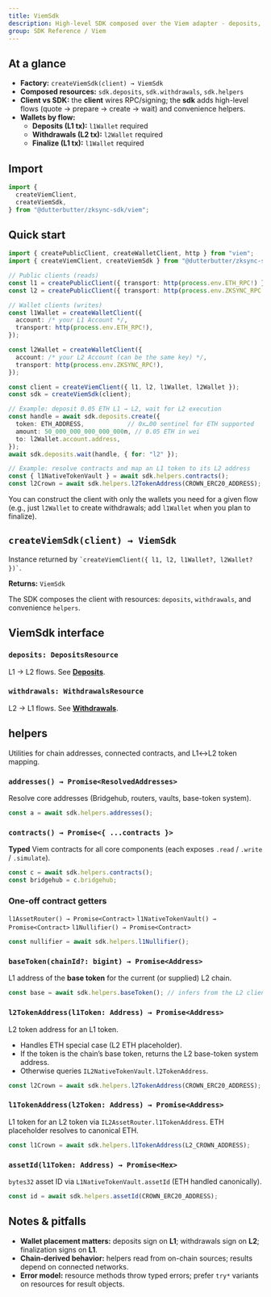 ```yaml
---
title: ViemSdk
description: High-level SDK composed over the Viem adapter - deposits, withdrawals, and chain-aware helpers.
group: SDK Reference / Viem
---
```


## At a glance

- **Factory:** `createViemSdk(client) → ViemSdk`
- **Composed resources:** `sdk.deposits`, `sdk.withdrawals`, `sdk.helpers`
- **Client vs SDK:** the **client** wires RPC/signing; the **sdk** adds high-level flows (quote → prepare → create → wait) and convenience helpers.
- **Wallets by flow:**
  - **Deposits (L1 tx):** `l1Wallet` required
  - **Withdrawals (L2 tx):** `l2Wallet` required
  - **Finalize (L1 tx):** `l1Wallet` required

## Import

```ts
import {
  createViemClient,
  createViemSdk,
} from "@dutterbutter/zksync-sdk/viem";
```

## Quick start

```ts
import { createPublicClient, createWalletClient, http } from "viem";
import { createViemClient, createViemSdk } from "@dutterbutter/zksync-sdk/viem";

// Public clients (reads)
const l1 = createPublicClient({ transport: http(process.env.ETH_RPC!) });
const l2 = createPublicClient({ transport: http(process.env.ZKSYNC_RPC!) });

// Wallet clients (writes)
const l1Wallet = createWalletClient({
  account: /* your L1 Account */,
  transport: http(process.env.ETH_RPC!),
});

const l2Wallet = createWalletClient({
  account: /* your L2 Account (can be the same key) */,
  transport: http(process.env.ZKSYNC_RPC!),
});

const client = createViemClient({ l1, l2, l1Wallet, l2Wallet });
const sdk = createViemSdk(client);

// Example: deposit 0.05 ETH L1 → L2, wait for L2 execution
const handle = await sdk.deposits.create({
  token: ETH_ADDRESS,            // 0x…00 sentinel for ETH supported
  amount: 50_000_000_000_000_000n, // 0.05 ETH in wei
  to: l2Wallet.account.address,
});
await sdk.deposits.wait(handle, { for: "l2" });

// Example: resolve contracts and map an L1 token to its L2 address
const { l1NativeTokenVault } = await sdk.helpers.contracts();
const l2Crown = await sdk.helpers.l2TokenAddress(CROWN_ERC20_ADDRESS);
```

<Tip>
You can construct the client with only the wallets you need for a given flow (e.g., just <code>l2Wallet</code> to create withdrawals; add <code>l1Wallet</code> when you plan to finalize).
</Tip>

## `createViemSdk(client) → ViemSdk`

<ParamField name="client" type="ViemClient" required>
Instance returned by <code>`createViemClient({ l1, l2, l1Wallet?, l2Wallet? })`</code>.
</ParamField>

**Returns:** `ViemSdk`

<Tip>
The SDK composes the client with resources: <code>deposits</code>, <code>withdrawals</code>, and convenience <code>helpers</code>.
</Tip>

## ViemSdk interface

### `deposits: DepositsResource`

L1 → L2 flows. See **[Deposits](/api-reference/viem/deposits)**.

### `withdrawals: WithdrawalsResource`

L2 → L1 flows. See **[Withdrawals](/api-reference/viem/withdrawals)**.

## helpers

Utilities for chain addresses, connected contracts, and L1↔L2 token mapping.

### `addresses() → Promise<ResolvedAddresses>`

Resolve core addresses (Bridgehub, routers, vaults, base-token system).

```ts
const a = await sdk.helpers.addresses();
```

### `contracts() → Promise<{ ...contracts }>`

**Typed** Viem contracts for all core components (each exposes `.read` / `.write` / `.simulate`).

```ts
const c = await sdk.helpers.contracts();
const bridgehub = c.bridgehub;
```

### One-off contract getters

`l1AssetRouter() → Promise<Contract>`
`l1NativeTokenVault() → Promise<Contract>`
`l1Nullifier() → Promise<Contract>`

```ts
const nullifier = await sdk.helpers.l1Nullifier();
```

### `baseToken(chainId?: bigint) → Promise<Address>`

L1 address of the **base token** for the current (or supplied) L2 chain.

```ts
const base = await sdk.helpers.baseToken(); // infers from the L2 client
```

### `l2TokenAddress(l1Token: Address) → Promise<Address>`

L2 token address for an L1 token.

* Handles ETH special case (L2 ETH placeholder).
* If the token is the chain’s base token, returns the L2 base-token system address.
* Otherwise queries `IL2NativeTokenVault.l2TokenAddress`.

```ts
const l2Crown = await sdk.helpers.l2TokenAddress(CROWN_ERC20_ADDRESS);
```

### `l1TokenAddress(l2Token: Address) → Promise<Address>`

L1 token for an L2 token via `IL2AssetRouter.l1TokenAddress`. ETH placeholder resolves to canonical ETH.

```ts
const l1Crown = await sdk.helpers.l1TokenAddress(L2_CROWN_ADDRESS);
```

### `assetId(l1Token: Address) → Promise<Hex>`

`bytes32` asset ID via `L1NativeTokenVault.assetId` (ETH handled canonically).

```ts
const id = await sdk.helpers.assetId(CROWN_ERC20_ADDRESS);
```

## Notes & pitfalls

* **Wallet placement matters:** deposits sign on **L1**; withdrawals sign on **L2**; finalization signs on **L1**.
* **Chain-derived behavior:** helpers read from on-chain sources; results depend on connected networks.
* **Error model:** resource methods throw typed errors; prefer <code>try*</code> variants on resources for result objects.
